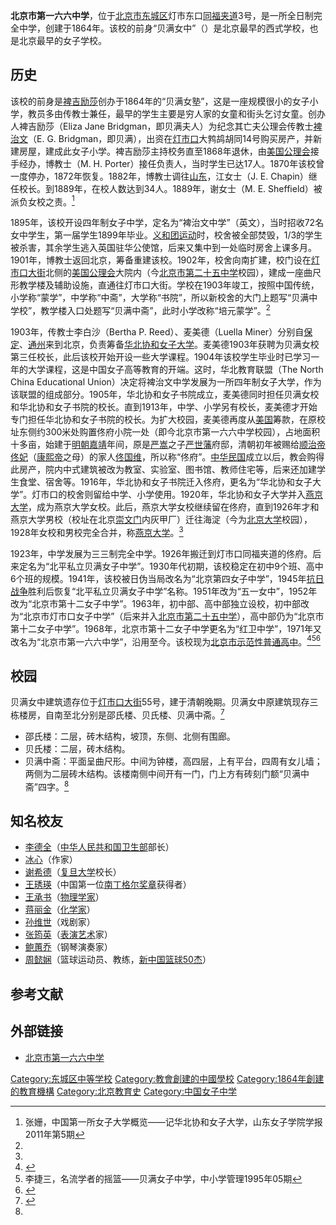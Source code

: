 {{Infobox school
|name = 北京市第一六六中学
|native_name = Beijing No. 166 Middle School
|image = Beijing No.166 Middle School (20201211103954).jpg
|alt = 
|caption = 灯市口校区正门
|location = [[北京市|北京市]][[东城区_(北京市)|东城区]][[灯市口|灯市口]][[同福夹道|同福夹道]]3号
|country = {{PRC}}
|coordinates = {{Coord|39.919038|116.409100|type:edu_region:CN-11_source:GoogleMaps|display=inline,title}}
|school_sponsoring_body = <!--辦學團體（香港）-->
|type = 全日制完全中学
|religion = 
|motto = 
|opened = 
|established = 1864年
|district = 景山-东华门学区
|superintendent = 
|principal = 王蕾
|faculty = 
|grades = 
|enrollment = 
|campus_size = 
|campus_type = 
|colors = 
|team_name = 
|newspaper = 
|communities = 
|feeders = 
|website = <!-- 学校网站，{{URL|example.com}} -->
|footnotes = 
}}
'''北京市第一六六中学'''，位于[[北京市|北京市]][[东城区_(北京市)|东城区]]灯市东口[[同福夹道|同福夹道]]3号，是一所全日制完全中学，创建于1864年。该校的前身“贝满女中”（{{lang-en|Bridgeman Girls' School}}）是北京最早的西式学校，也是北京最早的女子学校。

==历史==
该校的前身是[[裨爱利莎|裨吉励莎]]创办于1864年的“贝满女塾”，这是一座规模很小的女子小学，教员多由传教士兼任，最早的学生主要是穷人家的女童和街头乞讨女童。创办人裨吉励莎（Eliza Jane Bridgman，即贝满夫人）为纪念其亡夫公理会传教士[[裨治文|裨治文]]（E. G. Bridgman，即贝满），出资在[[灯市口|灯市口]]大鹁鸪胡同14号购买房产，并新建房屋，建成此女子小学。裨吉励莎主持校务直至1868年退休，由[[美国公理会|美国公理会]]接手经办，博教士（M. H. Porter）接任负责人，当时学生已达17人。1870年该校曾一度停办，1872年恢复。1882年，博教士调往[[山东|山东]]，江女士（J. E. Chapin）继任校长。到1889年，在校人数达到34人。1889年，谢女士（M. E. Sheffield）被派负女校之责。<ref name=zhangshan>张姗，中国第一所女子大学概览——记华北协和女子大学，山东女子学院学报2011年第5期</ref>

1895年，该校开设四年制女子中学，定名为“裨治文中学”（英文），当时招收72名女中学生，第一届学生1899年毕业。[[义和团运动|义和团运动]]时，校舍被全部焚毁，1/3的学生被杀害，其余学生逃入英国驻华公使馆，后来又集中到一处临时房舍上课多月。1901年，博教士返回北京，筹备重建该校。1902年，校舍向南扩建，校门设在[[灯市口大街|灯市口大街]]北侧的[[美国公理会|美国公理会]]大院内（今[[北京市第二十五中学|北京市第二十五中学]]校园），建成一座曲尺形教学楼及辅助设施，直通往灯市口大街。学校在1903年竣工，按照中国传统，小学称“蒙学”，中学称“中斋”，大学称“书院”，所以新校舍的大门上题写“贝满中学校”，教学楼入口处题写“贝满中斋”，此时小学改称“培元蒙学”。<ref name=zhangshan/>

1903年，传教士李白沙（Bertha P. Reed）、麦美德（Luella Miner）分别自[[保定|保定]]、[[通州|通州]]来到北京，负责筹备[[燕京大学|华北协和女子大学]]。麦美德1903年获聘为贝满女校第三任校长，此后该校开始开设一些大学课程。1904年该校学生毕业时已学习一年的大学课程，这是中国女子高等教育的开端。这时，华北教育联盟（The North China Educational Union）决定将裨治文中学发展为一所四年制女子大学，作为该联盟的组成部分。1905年，华北协和女子书院成立，麦美德同时担任贝满女校和华北协和女子书院的校长。直到1913年，中学、小学另有校长，麦美德才开始专门担任华北协和女子书院的校长。为扩大校园，麦美德再度从[[美国|美国]]筹款，在原校址东侧约300米处购置佟府小院一处（即今北京市第一六六中学校园），占地面积十多亩，始建于[[明朝|明朝]][[嘉靖|嘉靖]]年间，原是[[严嵩|严嵩]]之子[[严世藩|严世藩]]府邸，清朝初年被赐给[[顺治帝|顺治帝]][[佟妃|佟妃]]（[[康熙帝|康熙帝]]之母）的家人[[佟国维|佟国维]]，所以称“佟府”。[[中华民国|中华民国]]成立以后，教会购得此房产，院内中式建筑被改为教室、实验室、图书馆、教师住宅等，后来还加建学生食堂、宿舍等。1916年，华北协和女子书院迁入佟府，更名为“华北协和女子大学”。灯市口的校舍则留给中学、小学使用。1920年，华北协和女子大学并入[[燕京大学|燕京大学]]，成为燕京大学女校。此后，燕京大学女校继续留在佟府，直到1926年才和燕京大学男校（校址在北京[[崇文门|崇文门]]内灰甲厂）迁往海淀（今为[[北京大学|北京大学]]校园），1928年女校和男校完全合并，称[[燕京大学|燕京大学]]。<ref name=zhangshan/>

1923年，中学发展为三三制完全中学。1926年搬迁到灯市口同福夹道的佟府。后来定名为“北平私立贝满女子中学”。1930年代初期，该校稳定在初中9个班、高中6个班的规模。1941年，该校被日伪当局改名为“北京第四女子中学”，1945年[[抗日战争|抗日战争]]胜利后恢复“北平私立贝满女子中学”名称。1951年改为“五一女中”，1952年改为“北京市第十二女子中学”。1963年，初中部、高中部独立设校，初中部改为“北京市灯市口女子中学”（后来并入[[北京市第二十五中学|北京市第二十五中学]]），高中部仍为“北京市第十二女子中学”。1968年，北京市第十二女子中学更名为“红卫中学”，1971年又改名为“北京市第一六六中学”，沿用至今。该校现为[[北京市高中示范校列表|北京市示范性普通高中]]。<ref name=sohu>{{Cite web |url=http://learning.sohu.com/20120918/n353441441.shtml |title=首批百年学校名单公布：老校魅力历久弥新，搜狐，2012-09-18 |accessdate=2014-09-20 |archive-date=2013-06-17 |archive-url=https://web.archive.org/web/20130617180622/http://learning.sohu.com/20120918/n353441441.shtml |dead-url=no }}</ref><ref>李捷三，名流学者的摇篮——贝满女子中学，中小学管理1995年05期</ref><ref name=sdr>{{Cite web |url=http://www.shouduren.com/html/2014/0713/1058202383.htm |title=北京最早的女校：贝满女中，首都人，2014-07-13 |access-date=2014-09-20 |archive-url=https://web.archive.org/web/20140718104031/http://www.shouduren.com/html/2014/0713/1058202383.htm |archive-date=2014-07-18 |dead-url=yes }}</ref>

==校园==
{{文物保护单位
| 级别 = 市县级
| 省名 = 北京市
| 市/县名 = 北京市东城区
| 图片 = 
| 名称 = 贝满女中建筑遗存
| 编号 = 3-14
| 分类 = 近现代重要史迹及代表性建筑
| 所在 = 灯市口大街55号
| 时代 = [[清|清]]
| 登录 = 2009年10月29日
}}
贝满女中建筑遗存位于[[灯市口大街|灯市口大街]]55号，建于清朝晚期。贝满女中原建筑现存三栋楼房，自南至北分别是邵氏楼、贝氏楼、贝满中斋。<ref name=dhly>{{Cite web |url=http://www.bjdclib.com/subdb/laneculture/historybuilding/201011/t20101110_36445.html |title=贝满女中建筑遗存，东华流韵，2010-11-10 |accessdate=2014-09-20 |archive-date=2016-03-04 |archive-url=https://web.archive.org/web/20160304185928/http://www.bjdclib.com/subdb/laneculture/historybuilding/201011/t20101110_36445.html |dead-url=no }}</ref>
*邵氏楼：二层，砖木结构，坡顶，东侧、北侧有围廊。
*贝氏楼：二层，砖木结构。
*贝满中斋：平面呈曲尺形。中间为钟楼，高四层，上有平台，四周有女儿墙；两侧为二层砖木结构。该楼南侧中间开有一门，门上方有砖刻门额“贝满中斋”四字。<ref name=dhly/>

==知名校友==
*[[李德全|李德全]]（[[中华人民共和国卫生部|中华人民共和国卫生部]]部长）
*[[冰心|冰心]]（作家）
*[[谢希德|谢希德]]（[[复旦大学|复旦大学]]校长）
*[[王琇瑛|王琇瑛]]（中国第一位[[南丁格尔奖章|南丁格尔奖章]]获得者）
*[[王承书|王承书]]（[[物理学家|物理学家]]）
*[[蒋丽金|蒋丽金]]（[[化学家|化学家]]）
*[[孙维世|孙维世]]（戏剧家）
*[[张筠英|张筠英]]（[[表演艺术|表演艺术]]家）
*[[鲍蕙乔|鲍蕙乔]]（钢琴演奏家）
*[[周懿娴|周懿娴]]（篮球运动员、教练，[[新中国篮球50杰|新中国篮球50杰]]）

==参考文献==
{{reflist}}

==外部链接==
*[https://web.archive.org/web/20090403074611/http://bj166z.cn/ 北京市第一六六中学]
{{北京市示范性普通高级中学}}
{{DEFAULTSORT:Bei北}}

[[Category:东城区中等学校|Category:东城区中等学校]]
[[Category:教會創建的中國學校|Category:教會創建的中國學校]]
[[Category:1864年創建的教育機構|Category:1864年創建的教育機構]]
[[Category:北京教育史|Category:北京教育史]]
[[Category:中国女子中学|Category:中国女子中学]]